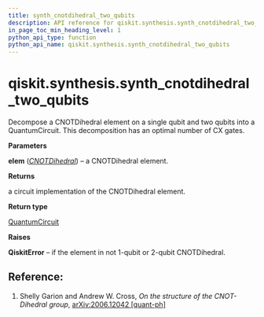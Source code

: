 ```yaml
---
title: synth_cnotdihedral_two_qubits
description: API reference for qiskit.synthesis.synth_cnotdihedral_two_qubits
in_page_toc_min_heading_level: 1
python_api_type: function
python_api_name: qiskit.synthesis.synth_cnotdihedral_two_qubits
---
```


# qiskit.synthesis.synth\_cnotdihedral\_two\_qubits

<Function id="qiskit.synthesis.synth_cnotdihedral_two_qubits" github="https://github.com/qiskit/qiskit/tree/stable/0.23/qiskit/synthesis/cnotdihedral/cnotdihedral_decompose_two_qubits.py" signature="synth_cnotdihedral_two_qubits(elem)">
  Decompose a CNOTDihedral element on a single qubit and two qubits into a QuantumCircuit. This decomposition has an optimal number of CX gates.

  **Parameters**

  **elem** ([*CNOTDihedral*](qiskit.quantum_info.CNOTDihedral "qiskit.quantum_info.CNOTDihedral")) – a CNOTDihedral element.

  **Returns**

  a circuit implementation of the CNOTDihedral element.

  **Return type**

  [QuantumCircuit](qiskit.circuit.QuantumCircuit "qiskit.circuit.QuantumCircuit")

  **Raises**

  **QiskitError** – if the element in not 1-qubit or 2-qubit CNOTDihedral.

  ## Reference:

  1.  Shelly Garion and Andrew W. Cross, *On the structure of the CNOT-Dihedral group*, [arXiv:2006.12042 \[quant-ph\]](https://arxiv.org/abs/2006.12042)
</Function>

